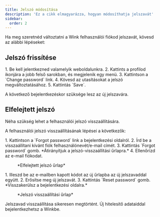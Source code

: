 ```yaml
---
title: Jelszó módosítása
description: 'Ez a cikk elmagyarázza, hogyan módosíthatja jelszavát'
sidebar:
  order: 2
---
```


Ha meg szeretnéd változtatni a Wink felhasználói fiókod jelszavát, kövesd az alábbi lépéseket:

## Jelszó frissítése

<Steps>
  1. Be kell jelentkezned valamelyik weboldalunkra.
  2. Kattints a profilod ikonjára a jobb felső sarokban, és megjelenik egy menü.
  3. Kattintson a `Change password` link.
  4. Kövesd az utasításokat a jelszó megváltoztatásához.
  5. Kattintás `Save`.
</Steps>


A következő bejelentkezéskor szüksége lesz az új jelszavára.

## Elfelejtett jelszó

Néha szükség lehet a felhasználói jelszó visszaállítására.

A felhasználói jelszó visszaállításának lépései a következők:

<Steps>
  1. Kattintson a `Forgot password` link a bejelentkezési oldalról.
  2. Írd be a visszaállítani kívánt fiók felhasználónevét/e-mail címét.
  3. Kattintás `Forgot password` gomb. *Átirányítjuk a jelszó-visszaállítási űrlapra.*
  4. Ellenőrizd az e-mail fiókodat.
</Steps>


<figure>
  <CloudinaryImage width="350" height="354" resize="scale" quality="best" alt="Elfelejtett jelszó" src="academy/forgot-password" errorImage="noimage_opaque_nyrtl0.png" />

  <figcaption>*Elfelejtett jelszó űrlap*</figcaption>
</figure>


<Steps>
  1. Illeszd be az e-mailben kapott kódot az új űrlapba az új jelszavaddal együtt.
  2. Erősítse meg új jelszavát.
  3. Kattintás `Reset password` gomb. *Visszakerülsz a bejelentkezési oldalra.*
</Steps>


<figure>
  <CloudinaryImage width="350" height="467" resize="scale" quality="best" alt="Jelszó visszaállítása" src="academy/reset-password" errorImage="noimage_opaque_nyrtl0.png" />

  <figcaption>*Jelszó visszaállítási űrlap*</figcaption>
</figure>


Jelszavad visszaállítása sikeresen megtörtént. Új hitelesítő adataiddal bejelentkezhetsz a Winkbe.

